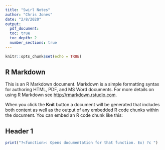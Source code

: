 ```yaml
---
title: "Swirl Notes"
author: "Chris Jones"
date: "2/8/2020"
output: 
  pdf_document:
  toc: true
  toc_depth: 2
  number_sections: true
---
```



```r
knitr::opts_chunk$set(echo = TRUE)
```

## R Markdown

This is an R Markdown document. Markdown is a simple formatting syntax for authoring HTML, PDF, and MS Word documents. For more details on using R Markdown see <http://rmarkdown.rstudio.com>.

When you click the **Knit** button a document will be generated that includes both content as well as the output of any embedded R code chunks within the document. You can embed an R code chunk like this:


## Header 1

```r
print("?<function>: Opens documentation for that function. Ex) ?c ")
```
